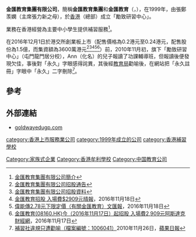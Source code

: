 '''金匯教育集團有限公司'''，簡稱'''金匯教育集團'''和'''金匯教育'''（'''{{lang-en|Goldway Education Group Limited}}'''，{{hkex|8160}}），在1999年，由張鄭羡嫻（主席張力新之母），於[[香港|香港]]（總部）成立「勵致研習中心」。

業務在香港經營為主要中小學生提供補習服務<ref>[http://www.goldwayedugp.com/zh_investorrelations.html 金匯教育集團有限公司簡介]</ref>。

在2016年12月1日於港交所創業板上市（配售價格為0.2港元至0.24港元，配售股份為1.5億，而集資額為3600萬港元<ref>[http://www.goldwayedugp.com/pdf/c_A151766.pdf 金匯教育集團有限公司招股通告]</ref><ref>[http://www.goldwayedugp.com/pdf/c_8160%20fullset.pdf 金匯教育集團有限公司招股資料]</ref><ref>[http://millionaire.skypost.hk/%E7%B6%93%E6%BF%9F/%E8%B2%A1%E7%B6%93/20161118/003/%E9%87%91%E5%8C%AF%E6%95%99%E8%82%B2%E6%8B%9B%E8%82%A1%20%E5%85%A5%E5%A0%B4%E8%B2%BB$2909%E5%85%83/235779 金匯教育招股 入場費$2909元]{{dead link|date=2018年4月 |bot=InternetArchiveBot |fix-attempted=yes }}[[晴報|晴報]]，2016年11月18日</ref><ref>[http://paper.wenweipo.com/2016/11/18/FI1611180013.htm 偉能傳2.78元下限定價（有關金匯教育）][[文汇报_(香港)|文匯報]]，2016年11月18日</ref><ref>[https://hk.finance.yahoo.com/news/%E6%96%B0%E8%82%A1%E6%B6%88%E6%81%AF-%E9%87%91%E5%8C%AF%E6%95%99%E8%82%B2-08160-hk-%E4%BB%8A%E8%B5%B7%E6%8B%9B%E8%82%A1-012900226.html 金匯教育(08160.HK)今（2016年11月17日）起招股 入場費2,909元][[阿斯達克財經網|阿斯達克財經網]]，2016年11月17日</ref>）前，2010年11月初，旗下「勵致研習中心」（屯門龍門居分校），Ann（化名）的兒子報讀了功課輔導班，但報讀後便發現欠佳，事後對「永久」字眼感得詫異，其後經[[教育局_(香港)|教育局]]勸喻後，在網站把「永久註冊」字眼中「永久」二字刪除<ref>[http://hk.apple.nextmedia.com/news/art/20101126/14701858 補習社違規只遭勸喻（檔案編號：1006041）]2010年11月26日，[[蘋果日報|蘋果日報]]</ref>。

==參考==
{{reflist}}

==外部連結==
*[https://web.archive.org/web/20161120204959/http://www.goldwayedugp.com/ goldwayedugp.com]

[[category:香港上市服務業公司|category:香港上市服務業公司]]
[[category:1999年成立的公司|category:1999年成立的公司]]
[[Category:家族式企業|Category:家族式企業]]
[[category:香港補習學校|category:香港補習學校]]
[[Category:香港牟利學校|Category:香港牟利學校]]
[[Category:中国教育公司|Category:中国教育公司]]